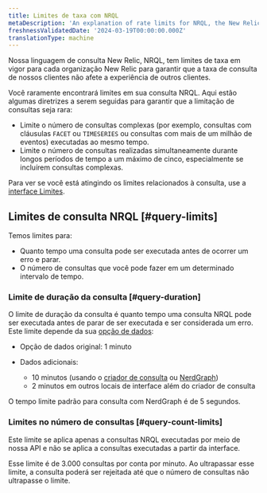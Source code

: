 ```yaml
---
title: Limites de taxa com NRQL
metaDescription: 'An explanation of rate limits for NRQL, the New Relic query language'
freshnessValidatedDate: '2024-03-19T00:00:00.000Z'
translationType: machine
---
```


Nossa linguagem de consulta New Relic, NRQL, tem limites de taxa em vigor para cada organização New Relic para garantir que a taxa de consulta de nossos clientes não afete a experiência de outros clientes.

Você raramente encontrará limites em sua consulta NRQL. Aqui estão algumas diretrizes a serem seguidas para garantir que a limitação de consultas seja rara:

* Limite o número de consultas complexas (por exemplo, consultas com cláusulas `FACET` ou `TIMESERIES` ou consultas com mais de um milhão de eventos) executadas ao mesmo tempo.
* Limite o número de consultas realizadas simultaneamente durante longos períodos de tempo a um máximo de cinco, especialmente se incluírem consultas complexas.

Para ver se você está atingindo os limites relacionados à consulta, use a [interface Limites](/docs/data-apis/manage-data/view-system-limits/).

## Limites de consulta NRQL [#query-limits]

Temos limites para:

* Quanto tempo uma consulta pode ser executada antes de ocorrer um erro e parar.
* O número de consultas que você pode fazer em um determinado intervalo de tempo.

### Limite de duração da consulta [#query-duration]

O limite de duração da consulta é quanto tempo uma consulta NRQL pode ser executada antes de parar de ser executada e ser considerada um erro. Este limite depende da sua [opção de dados](/docs/accounts/accounts-billing/new-relic-one-pricing-billing/data-ingest-billing#data-prices):

* Opção de dados original: 1 minuto

* Dados adicionais:

  * 10 minutos (usando o [criador de consulta](/docs/query-your-data/explore-query-data/query-builder/introduction-query-builder) ou [NerdGraph](/docs/apis/nerdgraph/examples/async-queries-nrql-tutorial))
  * 2 minutos em outros locais de interface além do criador de consulta

O tempo limite padrão para consulta com NerdGraph é de 5 segundos.

### Limites no número de consultas [#query-count-limits]

Este limite se aplica apenas a consultas NRQL executadas por meio de nossa API e não se aplica a consultas executadas a partir da interface.

Esse limite é de 3.000 consultas por conta por minuto. Ao ultrapassar esse limite, a consulta poderá ser rejeitada até que o número de consultas não ultrapasse o limite.
